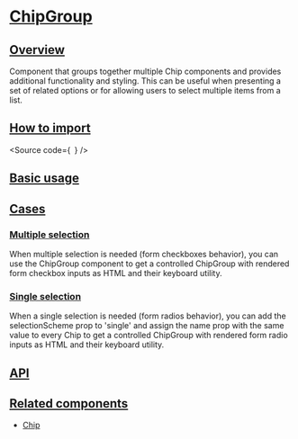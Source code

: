 

<Meta of={Stories} />

# [ChipGroup](#chipgroup)

## [Overview](#overview)

Component that groups together multiple Chip components and provides additional functionality and styling.
This can be useful when presenting a set of related options or for allowing users to select multiple items from a list.

## [How to import](#how-to-import)

<Source
  code={`
`}
/>

## [Basic usage](#basic-usage)

<Canvas of={Stories.Base} />

## [Cases](#cases)

### [Multiple selection](#multiple-selection)

When multiple selection is needed (form checkboxes behavior), you can use the ChipGroup component to
get a controlled ChipGroup with rendered form checkbox inputs as HTML and their keyboard utility.

<Canvas of={CaseStories.MultipleSelection} />

### [Single selection](#single-selection)

When a single selection is needed (form radios behavior), you can add the selectionScheme prop to 'single' and assign
the name prop with the same value to every Chip to get a controlled ChipGroup with rendered form radio inputs as HTML and their keyboard utility.

<Canvas of={CaseStories.SingleSelection} />

## [API](#api)

<ArgTypes of={Stories} />

## [Related components](#related-components)

- [Chip](?path=/docs/components-core-form-chip--docs)
